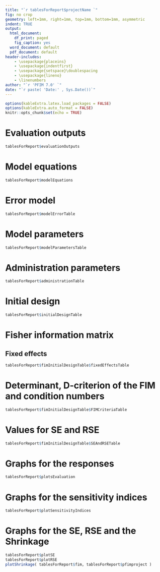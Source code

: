 ---
title: "`r tablesForReport$projectName `"
fig: no crop
geometry: left=1mm, right=1mm, top=1mm, bottom=1mm, asymmetric
indent: TRUE
output:
  html_document:
    df_print: paged
    fig_caption: yes
  word_document: default
  pdf_document: default
header-includes: 
    - \usepackage{placeins}
    - \usepackage{indentfirst}
    - \usepackage{setspace}\doublespacing
    - \usepackage{lineno}
    - \linenumbers
author: "`r 'PFIM 7.0' `"
date: "`r paste( 'Date:' , Sys.Date())`"
---
 
```{r setup, include=FALSE}
options(kableExtra.latex.load_packages = FALSE)
options(kableExtra.auto_format = FALSE)
knitr::opts_chunk$set(echo = TRUE)
```
# Evaluation outputs
```{r evaluationOutputs, echo = FALSE, comment='', fig.height = 5, fig.width = 10, fig.align = "center"} 
tablesForReport$evaluationOutputs
```

# Model equations 
```{r modelEquations, echo = FALSE, comment='', fig.height = 5, fig.width = 10, fig.align = "center"} 
tablesForReport$modelEquations
```

# Error model 
```{r ModelError, echo = FALSE, comment='', fig.height = 5, fig.width = 10, fig.align = "center"} 
tablesForReport$modelErrorTable
```

# Model parameters 
```{r ModelParameters, echo = FALSE, comment='', fig.height = 5, fig.width = 10, fig.align = "center"} 
tablesForReport$modelParametersTable
```

# Administration parameters 
```{r AdministrationParameters, echo = FALSE, comment='', fig.height = 5, fig.width = 10, fig.align = "center"} 
tablesForReport$administrationTable
```

# Initial design
```{r InitialDesigns, echo = FALSE, comment='', fig.height = 5, fig.width = 10, fig.align = "center"} 
tablesForReport$initialDesignTable
```

# Fisher information matrix

## Fixed effects 
```{r FimFixedEffect, echo = FALSE, comment='', fig.height = 5, fig.width = 10, fig.align = "center"} 
tablesForReport$fimInitialDesignTable$fixedEffectsTable
``` 

# Determinant, D-criterion of the FIM and condition numbers
```{r Criteria, echo = FALSE, comment='', fig.height = 5, fig.width = 10, fig.align = "center"} 
tablesForReport$fimInitialDesignTable$FIMCriteriaTable
``` 
 
# Values for SE and RSE
```{r SEandRSE, echo = FALSE, comment='', fig.height = 5, fig.width = 10, fig.align = "center"} 
tablesForReport$fimInitialDesignTable$SEAndRSETable
``` 

# Graphs for the responses
```{r plotsEvaluation, 'results' = FALSE, echo = FALSE, comment='', fig.height = 5, fig.width = 10, fig.align = "center"} 
tablesForReport$plotsEvaluation 
``` 

# Graphs for the sensitivity indices
```{r plotSensitivityIndices, 'results' = FALSE, echo = FALSE, comment='', fig.height = 5, fig.width = 10, fig.align = "center"} 
tablesForReport$plotSensitivityIndices 
``` 

# Graphs for the SE, RSE and the Shrinkage
```{r plotSEandRSE, 'results' = FALSE, echo = FALSE, comment='', fig.height = 5, fig.width = 10, fig.align = "center"} 
tablesForReport$plotSE 
tablesForReport$plotRSE 
plotShrinkage( tablesForReport$fim, tablesForReport$pfimproject )
``` 



  
